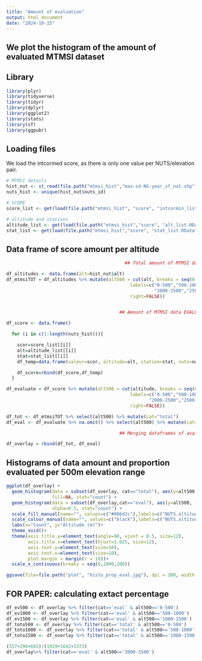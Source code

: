 ```yaml
---
title: "Amount of evaluation"
output: html_document
date: "2024-10-15"
---
```

We plot the histogram of the amount of evaluated MTMSI dataset
---
## Library

```r

library(plyr)
library(tidyverse)
library(tidyr)
library(dplyr)
library(ggplot2)
library(stats)
library(sf)
library(ggpubr)

```

## Loading files
We load the intcormed score, as there is only one value per NUTS/elevation pair.

```r

# MTMSI details
hist_nut <- st_read(file.path("mtmsi_hist","max-sd-NS-year_sf_nut.shp")) 
nuts_hist <- unique(hist_nut$nuts_id)

# SCORE
score_list <- get(load(file.path("mtmsi_hist", "score", "intcormin_listNEW.RData"))) 

# altitude and stations
altitude_list <- get(load(file.path("mtmsi_hist","score", "alt_list.RData"))) # valeur d'altitudes par nuts
stat_list <- get(load(file.path("mtmsi_hist","score", "stat_list.RData"))) # nb stations par altitude par nuts (nested list)

```

## Data frame of score amount per altitude

```r

                                            ## Total amount of MTMSI data ##

df_altitudes <- data.frame(alt=hist_nut$alt)
df_mtmsiTOT = df_altitudes %>% mutate(alt500 = cut(alt, breaks = seq(0,3500,500), 
                                              labels=c("0-500","500-1000","1000-1500","1500-2000",
                                                       "2000-2500","2500-3000", "3000-3500"), 
                                              right=FALSE))


                                          ## Amount of MTMSI data EVALUATED ##

df_score <- data.frame()

  for (i in c(1:length(nuts_hist))){

    scor=score_list[[i]]
    alt=altitude_list[[i]]
    stat=stat_list[[i]]
    df_temp=data.frame(valeur=scor, altitude=alt, station=stat, nuts=nuts_hist[i])

    df_score=rbind(df_score,df_temp)
  }

df_evaluate = df_score %>% mutate(alt500 = cut(altitude, breaks = seq(0,3500,500), 
                                              labels=c("0-500","500-1000","1000-1500","1500-2000",
                                                     "2000-2500","2500-3000","3000-3500"), 
                                              right=FALSE)) 

df_tot <- df_mtmsiTOT %>% select(alt500) %>% mutate(cat="total")
df_eval <- df_evaluate %>% na.omit() %>% select(alt500) %>% mutate(cat="eval")

                                          ## Merging dataframes of available and evaluated MTMSI ##

df_overlay = rbind(df_tot, df_eval)

```

## Histograms of data amount and proportion evaluated per 500m elevation range

```r

ggplot(df_overlay) +
  geom_histogram(data = subset(df_overlay, cat=="total"), aes(y=alt500, color=cat), 
                 fill=NA, stat="count") +
  geom_histogram(data = subset(df_overlay,cat=="eval"), aes(y=alt500, fill=cat), 
                 alpha=0.5, stat="count") +
  scale_fill_manual(name="", values=c("#006d2c"),labels=c("NUTS.altitude evaluated")) +
  scale_colour_manual(name="", values=c("black"),labels=c("NUTS.altitude tot")) +
  labs(x="Count", y="Altitude (m)")+
  theme_void()+
  theme(axis.title.y=element_text(angle=90, vjust = 0.5, size=12), 
        axis.title.x=element_text(hjust=1.025, size=12),
        axis.text.y=element_text(size=10),
        axis.text.x=element_text(size=10),
        plot.margin = margin(r = 10))+
  scale_x_continuous(breaks = seq(0,2000,200))

ggsave(file=file.path("plot", "histo_prop_eval.jpg"), dpi = 300, width = 8, height = 5)

```

## FOR PAPER: calculating extact percentage 

```r

df_ev500 <- df_overlay %>% filter(cat=='eval' & alt500=='0-500')
df_ev1000 <- df_overlay %>% filter(cat=='eval' & alt500=='500-1000')
df_ev1500 <- df_overlay %>% filter(cat=='eval' & alt500=='1000-1500')
df_toto500 <- df_overlay %>% filter(cat=='total' & alt500=='0-500')
df_toto1000 <- df_overlay %>% filter(cat=='total' & alt500=='500-1000')
df_toto1500 <- df_overlay %>% filter(cat=='total' & alt500=='1000-1500')

(557+296+681)/(1919+1642+1373)
df_overlay%>% filter(cat=='eval' & alt500=='3000-3500')

```


